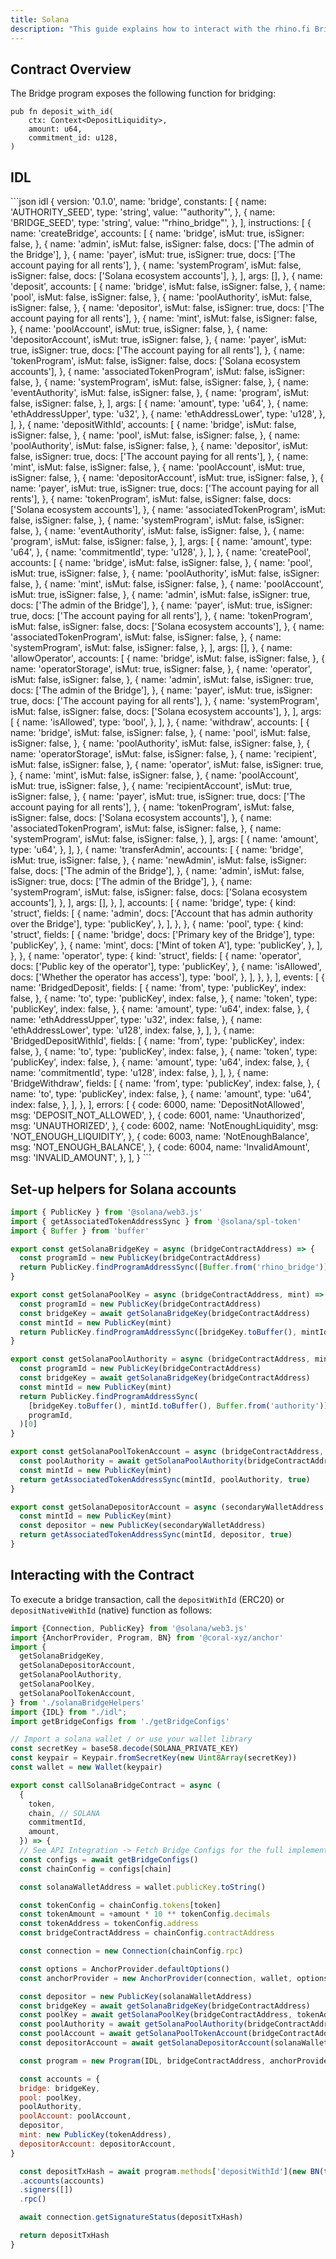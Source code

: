 ```yaml
---
title: Solana
description: "This guide explains how to interact with the rhino.fi Bridge program on Solana."
---
```


## **Contract Overview**

The Bridge program exposes the following function for bridging:

```solidity
pub fn deposit_with_id(
    ctx: Context<DepositLiquidity>,
    amount: u64,
    commitment_id: u128,
)
```

## IDL
<AccordionGroup>
  <Accordion title="Bridge Progam IDL">
    ```json idl
    {
      version: '0.1.0',
      name: 'bridge',
      constants: [
        {
          name: 'AUTHORITY_SEED',
          type: 'string',
          value: '"authority"',
        },
        {
          name: 'BRIDGE_SEED',
          type: 'string',
          value: '"rhino_bridge"',
        },
      ],
      instructions: [
        {
          name: 'createBridge',
          accounts: [
            {
              name: 'bridge',
              isMut: true,
              isSigner: false,
            },
            {
              name: 'admin',
              isMut: false,
              isSigner: false,
              docs: ['The admin of the Bridge'],
            },
            {
              name: 'payer',
              isMut: true,
              isSigner: true,
              docs: ['The account paying for all rents'],
            },
            {
              name: 'systemProgram',
              isMut: false,
              isSigner: false,
              docs: ['Solana ecosystem accounts'],
            },
          ],
          args: [],
        },
        {
          name: 'deposit',
          accounts: [
            {
              name: 'bridge',
              isMut: false,
              isSigner: false,
            },
            {
              name: 'pool',
              isMut: false,
              isSigner: false,
            },
            {
              name: 'poolAuthority',
              isMut: false,
              isSigner: false,
            },
            {
              name: 'depositor',
              isMut: false,
              isSigner: true,
              docs: ['The account paying for all rents'],
            },
            {
              name: 'mint',
              isMut: false,
              isSigner: false,
            },
            {
              name: 'poolAccount',
              isMut: true,
              isSigner: false,
            },
            {
              name: 'depositorAccount',
              isMut: true,
              isSigner: false,
            },
            {
              name: 'payer',
              isMut: true,
              isSigner: true,
              docs: ['The account paying for all rents'],
            },
            {
              name: 'tokenProgram',
              isMut: false,
              isSigner: false,
              docs: ['Solana ecosystem accounts'],
            },
            {
              name: 'associatedTokenProgram',
              isMut: false,
              isSigner: false,
            },
            {
              name: 'systemProgram',
              isMut: false,
              isSigner: false,
            },
            {
              name: 'eventAuthority',
              isMut: false,
              isSigner: false,
            },
            {
              name: 'program',
              isMut: false,
              isSigner: false,
            },
          ],
          args: [
            {
              name: 'amount',
              type: 'u64',
            },
            {
              name: 'ethAddressUpper',
              type: 'u32',
            },
            {
              name: 'ethAddressLower',
              type: 'u128',
            },
          ],
        },
        {
          name: 'depositWithId',
          accounts: [
            {
              name: 'bridge',
              isMut: false,
              isSigner: false,
            },
            {
              name: 'pool',
              isMut: false,
              isSigner: false,
            },
            {
              name: 'poolAuthority',
              isMut: false,
              isSigner: false,
            },
            {
              name: 'depositor',
              isMut: false,
              isSigner: true,
              docs: ['The account paying for all rents'],
            },
            {
              name: 'mint',
              isMut: false,
              isSigner: false,
            },
            {
              name: 'poolAccount',
              isMut: true,
              isSigner: false,
            },
            {
              name: 'depositorAccount',
              isMut: true,
              isSigner: false,
            },
            {
              name: 'payer',
              isMut: true,
              isSigner: true,
              docs: ['The account paying for all rents'],
            },
            {
              name: 'tokenProgram',
              isMut: false,
              isSigner: false,
              docs: ['Solana ecosystem accounts'],
            },
            {
              name: 'associatedTokenProgram',
              isMut: false,
              isSigner: false,
            },
            {
              name: 'systemProgram',
              isMut: false,
              isSigner: false,
            },
            {
              name: 'eventAuthority',
              isMut: false,
              isSigner: false,
            },
            {
              name: 'program',
              isMut: false,
              isSigner: false,
            },
          ],
          args: [
            {
              name: 'amount',
              type: 'u64',
            },
            {
              name: 'commitmentId',
              type: 'u128',
            },
          ],
        },
        {
          name: 'createPool',
          accounts: [
            {
              name: 'bridge',
              isMut: false,
              isSigner: false,
            },
            {
              name: 'pool',
              isMut: true,
              isSigner: false,
            },
            {
              name: 'poolAuthority',
              isMut: false,
              isSigner: false,
            },
            {
              name: 'mint',
              isMut: false,
              isSigner: false,
            },
            {
              name: 'poolAccount',
              isMut: true,
              isSigner: false,
            },
            {
              name: 'admin',
              isMut: false,
              isSigner: true,
              docs: ['The admin of the Bridge'],
            },
            {
              name: 'payer',
              isMut: true,
              isSigner: true,
              docs: ['The account paying for all rents'],
            },
            {
              name: 'tokenProgram',
              isMut: false,
              isSigner: false,
              docs: ['Solana ecosystem accounts'],
            },
            {
              name: 'associatedTokenProgram',
              isMut: false,
              isSigner: false,
            },
            {
              name: 'systemProgram',
              isMut: false,
              isSigner: false,
            },
          ],
          args: [],
        },
        {
          name: 'allowOperator',
          accounts: [
            {
              name: 'bridge',
              isMut: false,
              isSigner: false,
            },
            {
              name: 'operatorStorage',
              isMut: true,
              isSigner: false,
            },
            {
              name: 'operator',
              isMut: false,
              isSigner: false,
            },
            {
              name: 'admin',
              isMut: false,
              isSigner: true,
              docs: ['The admin of the Bridge'],
            },
            {
              name: 'payer',
              isMut: true,
              isSigner: true,
              docs: ['The account paying for all rents'],
            },
            {
              name: 'systemProgram',
              isMut: false,
              isSigner: false,
              docs: ['Solana ecosystem accounts'],
            },
          ],
          args: [
            {
              name: 'isAllowed',
              type: 'bool',
            },
          ],
        },
        {
          name: 'withdraw',
          accounts: [
            {
              name: 'bridge',
              isMut: false,
              isSigner: false,
            },
            {
              name: 'pool',
              isMut: false,
              isSigner: false,
            },
            {
              name: 'poolAuthority',
              isMut: false,
              isSigner: false,
            },
            {
              name: 'operatorStorage',
              isMut: false,
              isSigner: false,
            },
            {
              name: 'recipient',
              isMut: false,
              isSigner: false,
            },
            {
              name: 'operator',
              isMut: false,
              isSigner: true,
            },
            {
              name: 'mint',
              isMut: false,
              isSigner: false,
            },
            {
              name: 'poolAccount',
              isMut: true,
              isSigner: false,
            },
            {
              name: 'recipientAccount',
              isMut: true,
              isSigner: false,
            },
            {
              name: 'payer',
              isMut: true,
              isSigner: true,
              docs: ['The account paying for all rents'],
            },
            {
              name: 'tokenProgram',
              isMut: false,
              isSigner: false,
              docs: ['Solana ecosystem accounts'],
            },
            {
              name: 'associatedTokenProgram',
              isMut: false,
              isSigner: false,
            },
            {
              name: 'systemProgram',
              isMut: false,
              isSigner: false,
            },
          ],
          args: [
            {
              name: 'amount',
              type: 'u64',
            },
          ],
        },
        {
          name: 'transferAdmin',
          accounts: [
            {
              name: 'bridge',
              isMut: true,
              isSigner: false,
            },
            {
              name: 'newAdmin',
              isMut: false,
              isSigner: false,
              docs: ['The admin of the Bridge'],
            },
            {
              name: 'admin',
              isMut: false,
              isSigner: true,
              docs: ['The admin of the Bridge'],
            },
            {
              name: 'systemProgram',
              isMut: false,
              isSigner: false,
              docs: ['Solana ecosystem accounts'],
            },
          ],
          args: [],
        },
      ],
      accounts: [
        {
          name: 'bridge',
          type: {
            kind: 'struct',
            fields: [
              {
                name: 'admin',
                docs: ['Account that has admin authority over the Bridge'],
                type: 'publicKey',
              },
            ],
          },
        },
        {
          name: 'pool',
          type: {
            kind: 'struct',
            fields: [
              {
                name: 'bridge',
                docs: ['Primary key of the Bridge'],
                type: 'publicKey',
              },
              {
                name: 'mint',
                docs: ['Mint of token A'],
                type: 'publicKey',
              },
            ],
          },
        },
        {
          name: 'operator',
          type: {
            kind: 'struct',
            fields: [
              {
                name: 'operator',
                docs: ['Public key of the operator'],
                type: 'publicKey',
              },
              {
                name: 'isAllowed',
                docs: ['Whether the operator has access'],
                type: 'bool',
              },
            ],
          },
        },
      ],
      events: [
        {
          name: 'BridgedDeposit',
          fields: [
            {
              name: 'from',
              type: 'publicKey',
              index: false,
            },
            {
              name: 'to',
              type: 'publicKey',
              index: false,
            },
            {
              name: 'token',
              type: 'publicKey',
              index: false,
            },
            {
              name: 'amount',
              type: 'u64',
              index: false,
            },
            {
              name: 'ethAddressUpper',
              type: 'u32',
              index: false,
            },
            {
              name: 'ethAddressLower',
              type: 'u128',
              index: false,
            },
          ],
        },
        {
          name: 'BridgedDepositWithId',
          fields: [
            {
              name: 'from',
              type: 'publicKey',
              index: false,
            },
            {
              name: 'to',
              type: 'publicKey',
              index: false,
            },
            {
              name: 'token',
              type: 'publicKey',
              index: false,
            },
            {
              name: 'amount',
              type: 'u64',
              index: false,
            },
            {
              name: 'commitmentId',
              type: 'u128',
              index: false,
            },
          ],
        },
        {
          name: 'BridgeWithdraw',
          fields: [
            {
              name: 'from',
              type: 'publicKey',
              index: false,
            },
            {
              name: 'to',
              type: 'publicKey',
              index: false,
            },
            {
              name: 'amount',
              type: 'u64',
              index: false,
            },
          ],
        },
      ],
      errors: [
        {
          code: 6000,
          name: 'DepositNotAllowed',
          msg: 'DEPOSIT_NOT_ALLOWED',
        },
        {
          code: 6001,
          name: 'Unauthorized',
          msg: 'UNAUTHORIZED',
        },
        {
          code: 6002,
          name: 'NotEnoughLiquidity',
          msg: 'NOT_ENOUGH_LIQUIDITY',
        },
        {
          code: 6003,
          name: 'NotEnoughBalance',
          msg: 'NOT_ENOUGH_BALANCE',
        },
        {
          code: 6004,
          name: 'InvalidAmount',
          msg: 'INVALID_AMOUNT',
        },
      ],
    }
    ```
  </Accordion>
</AccordionGroup>

## Set-up helpers for Solana accounts

```javascript solanaBridgeHelpers.js
import { PublicKey } from '@solana/web3.js'
import { getAssociatedTokenAddressSync } from '@solana/spl-token'
import { Buffer } from 'buffer'

export const getSolanaBridgeKey = async (bridgeContractAddress) => {
  const programId = new PublicKey(bridgeContractAddress)
  return PublicKey.findProgramAddressSync([Buffer.from('rhino_bridge')], programId)[0]
}

export const getSolanaPoolKey = async (bridgeContractAddress, mint) => {
  const programId = new PublicKey(bridgeContractAddress)
  const bridgeKey = await getSolanaBridgeKey(bridgeContractAddress)
  const mintId = new PublicKey(mint)
  return PublicKey.findProgramAddressSync([bridgeKey.toBuffer(), mintId.toBuffer()], programId)[0]
}

export const getSolanaPoolAuthority = async (bridgeContractAddress, mint) => {
  const programId = new PublicKey(bridgeContractAddress)
  const bridgeKey = await getSolanaBridgeKey(bridgeContractAddress)
  const mintId = new PublicKey(mint)
  return PublicKey.findProgramAddressSync(
    [bridgeKey.toBuffer(), mintId.toBuffer(), Buffer.from('authority')],
    programId,
  )[0]
}

export const getSolanaPoolTokenAccount = async (bridgeContractAddress, mint) => {
  const poolAuthority = await getSolanaPoolAuthority(bridgeContractAddress, mint)
  const mintId = new PublicKey(mint)
  return getAssociatedTokenAddressSync(mintId, poolAuthority, true)
}

export const getSolanaDepositorAccount = async (secondaryWalletAddress, mint) => {
  const mintId = new PublicKey(mint)
  const depositor = new PublicKey(secondaryWalletAddress)
  return getAssociatedTokenAddressSync(mintId, depositor, true)
}

```

## Interacting with the Contract
To execute a bridge transaction, call the `depositWithId` (ERC20) or `depositNativeWithId` (native) function as follows:

<CodeGroup>

  ```javascript anchor
  import {Connection, PublicKey} from '@solana/web3.js'
  import {AnchorProvider, Program, BN} from '@coral-xyz/anchor'
  import {
    getSolanaBridgeKey,
    getSolanaDepositorAccount,
    getSolanaPoolAuthority,
    getSolanaPoolKey,
    getSolanaPoolTokenAccount,
  } from './solanaBridgeHelpers'
  import {IDL} from "./idl";
  import getBridgeConfigs from './getBridgeConfigs'

  // Import a solana wallet / or use your wallet library
  const secretKey = base58.decode(SOLANA_PRIVATE_KEY)
  const keypair = Keypair.fromSecretKey(new Uint8Array(secretKey))
  const wallet = new Wallet(keypair)

  export const callSolanaBridgeContract = async (
    {
      token,
      chain, // SOLANA
      commitmentId,
      amount,
    }) => {
    // See API Integration -> Fetch Bridge Configs for the full implementation
    const configs = await getBridgeConfigs()
    const chainConfig = configs[chain]

    const solanaWalletAddress = wallet.publicKey.toString()

    const tokenConfig = chainConfig.tokens[token]
    const tokenAmount = +amount * 10 ** tokenConfig.decimals
    const tokenAddress = tokenConfig.address
    const bridgeContractAddress = chainConfig.contractAddress

    const connection = new Connection(chainConfig.rpc)

    const options = AnchorProvider.defaultOptions()
    const anchorProvider = new AnchorProvider(connection, wallet, options)

    const depositor = new PublicKey(solanaWalletAddress)
    const bridgeKey = await getSolanaBridgeKey(bridgeContractAddress)
    const poolKey = await getSolanaPoolKey(bridgeContractAddress, tokenAddress)
    const poolAuthority = await getSolanaPoolAuthority(bridgeContractAddress, tokenAddress)
    const poolAccount = await getSolanaPoolTokenAccount(bridgeContractAddress, tokenAddress)
    const depositorAccount = await getSolanaDepositorAccount(solanaWalletAddress, tokenAddress)

    const program = new Program(IDL, bridgeContractAddress, anchorProvider)

    const accounts = {
    bridge: bridgeKey,
    pool: poolKey,
    poolAuthority,
    poolAccount: poolAccount,
    depositor,
    mint: new PublicKey(tokenAddress),
    depositorAccount: depositorAccount,
  }

    const depositTxHash = await program.methods['depositWithId'](new BN(tokenAmount), new BN(commitmentId, 'hex'))
    .accounts(accounts)
    .signers([])
    .rpc()

    await connection.getSignatureStatus(depositTxHash)

    return depositTxHash
  }
  ```
</CodeGroup>
